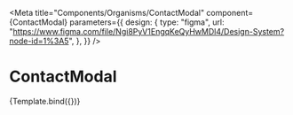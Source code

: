 
<Meta
  title="Components/Organisms/ContactModal"
  component={ContactModal}
  parameters={{
    design: {
      type: "figma",
      url:
        "https://www.figma.com/file/Ngi8PyV1EngqKeQyHwMDl4/Design-System?node-id=1%3A5",
    },
  }}
/>

# ContactModal


<Canvas>
  <Story name="Register form">{Template.bind({})}</Story>
</Canvas>
